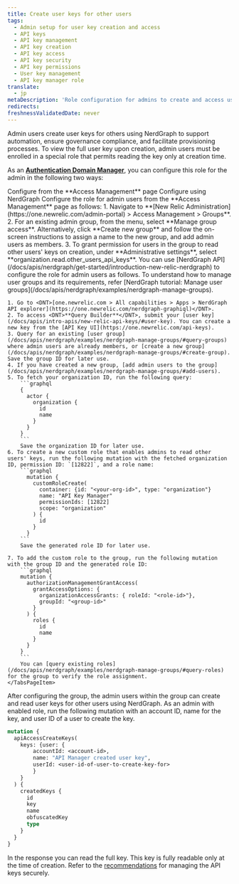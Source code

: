 ```yaml
---
title: Create user keys for other users
tags:
  - Admin setup for user key creation and access
  - API keys
  - API key management
  - API key creation
  - API key access
  - API key security
  - API key permissions
  - User key management
  - API key manager role
translate:
  - jp
metaDescription: 'Role configuration for admins to create and access user keys using NerdGraph.'
redirects:
freshnessValidatedDate: never
---
```

Admin users create user keys for others using NerdGraph to support automation, ensure governance compliance, and facilitate provisioning processes. To view the full user key upon creation, admin users must be enrolled in a special role that permits reading the key only at creation time.

As an <DNT>**[Authentication Domain Manager](/docs/accounts/accounts-billing/new-relic-one-user-management/authentication-domains-saml-sso-scim-more)**</DNT>, you can configure this role for the admin in the following two ways:

<Tabs>
  <TabsBar>
    <TabsBarItem id="using-ui">Configure from the <DNT>**Access Management**</DNT> page</TabsBarItem>
    <TabsBarItem id="using-nerdgraph">Configure using NerdGraph</TabsBarItem>
  </TabsBar>
  <TabsPages>
    <TabsPageItem id="using-ui">
      Configure the role for admin users from the <DNT>**Access Management**</DNT> page as follows:
        1. Navigate to **[New Relic Administration](https://one.newrelic.com/admin-portal) > Access Management > Groups**.
        2. For an existing admin group, from the <Icon name="fe-more-horizontal"/> menu, select <DNT>**Manage group access**</DNT>. Alternatively, click <DNT>**Create new group**</DNT> and follow the on-screen instructions to assign a name to the new group, and add admin users as members.
        3. To grant permission for users in the group to read other users' keys on creation, under <DNT>**Administrative settings**</DNT>, select <DNT>**organization.read.other_users_api_keys**</DNT>.
    </TabsPageItem>
    <TabsPageItem id="using-nerdgraph">
    You can use [NerdGraph API](/docs/apis/nerdgraph/get-started/introduction-new-relic-nerdgraph) to configure the role for admin users as follows. To understand how to manage user groups and its requirements, refer [NerdGraph tutorial: Manage user groups](/docs/apis/nerdgraph/examples/nerdgraph-manage-groups).

    1. Go to <DNT>[one.newrelic.com > All capabilities > Apps > NerdGraph API explorer](https://one.newrelic.com/nerdgraph-graphiql)</DNT>.
    2. To access <DNT>**Query Builder**</DNT>, submit your [user key](/docs/apis/intro-apis/new-relic-api-keys/#user-key). You can create a new key from the [API Key UI](https://one.newrelic.com/api-keys).
    3. Query for an existing [user group](/docs/apis/nerdgraph/examples/nerdgraph-manage-groups/#query-groups) where admin users are already members, or [create a new group](/docs/apis/nerdgraph/examples/nerdgraph-manage-groups/#create-group). Save the group ID for later use.
    4. If you have created a new group, [add admin users to the group](/docs/apis/nerdgraph/examples/nerdgraph-manage-groups/#add-users).
    5. To fetch your organization ID, run the following query:
        ```graphql
        {
          actor {
            organization {
              id
              name
            }
          }
        }
        ```
        Save the organization ID for later use.
    6. To create a new custom role that enables admins to read other users' keys, run the following mutation with the fetched organization ID, permission ID: `[12822]`, and a role name:
        ```graphql
          mutation {
            customRoleCreate(
              container: {id: "<your-org-id>", type: "organization"}
              name: "API Key Manager"
              permissionIds: [12822]
              scope: "organization"
            ) {
              id
            }
          }
        ```
        Save the generated role ID for later use.

    7. To add the custom role to the group, run the following mutation with the group ID and the generated role ID:
        ```graphql
        mutation {
          authorizationManagementGrantAccess(
            grantAccessOptions: {
              organizationAccessGrants: { roleId: "<role-id>"},
              groupId: "<group-id>"
            }
          ) {
            roles {
              id
              name
            }
          }
        }
        ```
        You can [query existing roles](/docs/apis/nerdgraph/examples/nerdgraph-manage-groups/#query-roles) for the group to verify the role assignment.
    </TabsPageItem>
  </TabsPages>
</Tabs>

After configuring the group, the admin users within the group can create and read user keys for other users using NerdGraph. As an admin with enabled role, run the following mutation with an account ID, name for the key, and user ID of a user to create the key.
```graphql
mutation {
  apiAccessCreateKeys(
    keys: {user: {
        accountId: <account-id>, 
        name: "API Manager created user key", 
        userId: <user-id-of-user-to-create-key-for>
        }
    }
  ) {
    createdKeys {
      id
      key
      name
      obfuscatedKey
      type
    }
  }
}
```
In the response you can read the full key. This key is fully readable only at the time of creation. Refer to the [recommendations](/docs/apis/intro-apis/new-relic-api-keys/#security-practices) for managing the API keys securely.


